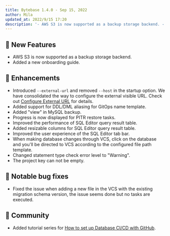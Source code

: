 ```yaml
---
title: Bytebase 1.4.0 - Sep 15, 2022
author: Mila
updated_at: 2022/9/15 17:20
description: '- AWS S3 is now supported as a backup storage backend. - Added a new onboarding guide. - Introduced `--external-url` and removed `--host` in the startup option.'
---
```



## 🚀 New Features

- AWS S3 is now supported as a backup storage backend.
- Added a new onboarding guide.

## 🎄 Enhancements

- Introduced `--external-url` and removed `--host` in the startup option. We have consolidated the way to configure the external visible URL. Check out [Configure External URL](/get-started/self-host/external-url) for details.
- Added support for DDL/DML aliasing for GitOps name template.
- Added "view" in MySQL backup.
- Progress is now displayed for PITR restore tasks.
- Improved the performance of SQL Editor query result table.
- Added resizable columns for SQL Editor query result table.
- Improved the user experience of the SQL Editor tab bar.
- When making database changes through VCS, click on the database and you'll be directed to VCS according to the configured file path template.
- Changed statement type check error level to "Warning".
- The project key can not be empty.

## 🐞 Notable bug fixes

- Fixed the issue when adding a new file in the VCS with the existing migration schema version, the issue seems done but no tasks are executed.

## 🎠 Community

- Added tutorial series for [How to set up Database CI/CD with GitHub](/tutorials/gitops-github-workflow/).

<InstallUpgrade />
